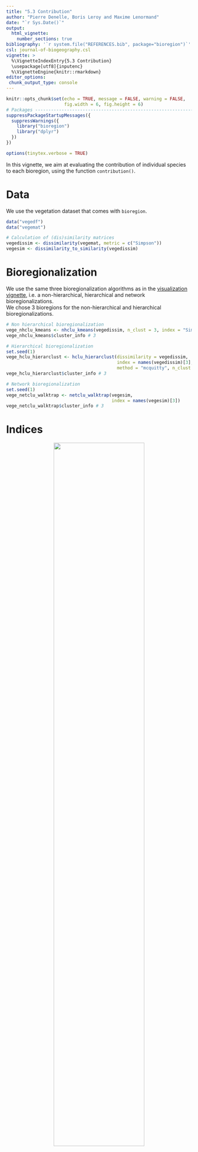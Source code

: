 ```yaml
---
title: "5.3 Contribution"
author: "Pierre Denelle, Boris Leroy and Maxime Lenormand"
date: "`r Sys.Date()`"
output: 
  html_vignette:
    number_sections: true
bibliography: '`r system.file("REFERENCES.bib", package="bioregion")`' 
csl: journal-of-biogeography.csl    
vignette: >
  %\VignetteIndexEntry{5.3 Contribution}
  \usepackage[utf8]{inputenc}
  %\VignetteEngine{knitr::rmarkdown}
editor_options: 
 chunk_output_type: console
---
```


```r
knitr::opts_chunk$set(echo = TRUE, message = FALSE, warning = FALSE,
                      fig.width = 6, fig.height = 6)
# Packages --------------------------------------------------------------------
suppressPackageStartupMessages({
  suppressWarnings({
    library("bioregion")
    library("dplyr")
  })
})

options(tinytex.verbose = TRUE)
```

In this vignette, we aim at evaluating the contribution of individual species
to each bioregion, using the function `contribution()`.

# Data  
We use the vegetation dataset that comes with `bioregion`.

```r
data("vegedf")
data("vegemat")

# Calculation of (dis)similarity matrices
vegedissim <- dissimilarity(vegemat, metric = c("Simpson"))
vegesim <- dissimilarity_to_similarity(vegedissim)
```

# Bioregionalization
We use the same three bioregionalization algorithms as in the
[visualization vignette](https://biorgeo.github.io/bioregion/articles/a5_visualization.html),
i.e. a non-hierarchical, hierarchical and network bioregionalizations.  
We chose 3 bioregions for the non-hierarchical and hierarchical
bioregionalizations.
<br>

```r
# Non hierarchical bioregionalization
vege_nhclu_kmeans <- nhclu_kmeans(vegedissim, n_clust = 3, index = "Simpson")
vege_nhclu_kmeans$cluster_info # 3

# Hierarchical bioregionalization
set.seed(1)
vege_hclu_hierarclust <- hclu_hierarclust(dissimilarity = vegedissim,
                                          index = names(vegedissim)[3],
                                          method = "mcquitty", n_clust = 3)
vege_hclu_hierarclust$cluster_info # 3

# Network bioregionalization
set.seed(1)
vege_netclu_walktrap <- netclu_walktrap(vegesim,
                                        index = names(vegesim)[3])
vege_netclu_walktrap$cluster_info # 3
```

# Indices

<center>
  <img align="bottom" width="70%" height="70%" src="../man/figures/zscore_scheme.svg">
</center> 

<br>

The contribution index $\rho$ is calculated for each species x bioregion combination,
following [@Lenormand2019].
<br>
Its formula is the following:

$$\rho_{ij} = \frac{n_{ij} - \frac{n_i n_j}{n}}{\sqrt{\frac{n - n_j}{n-1} (1-\frac{n_j}{n}) \frac{n_i n_j}{n}}}$$
with $n$ the number of sites, $n_i$ the number of sites in which species $i$
is present, $n_j$ the number of sites belonging to the bioregion $j$, $n_ij$
the number of occurrences of species $i$ in sites belonging to the bioregion
$j$.

# Contribution
We can now run the function `contribution()`.
<br>

```r
contrib_kmeans <- contribution(vege_nhclu_kmeans, vegemat,
                               indices = "contribution")
contrib_hclu <- contribution(vege_hclu_hierarclust, vegemat,
                             indices = "contribution")
contrib_netclu <- contribution(vege_netclu_walktrap, vegemat,
                               indices = "contribution")
```

`contribution()` produces a single `data.frame` output.

